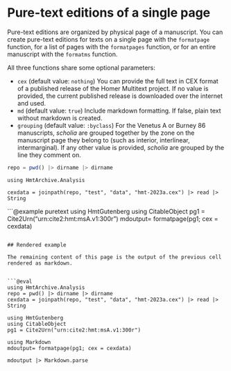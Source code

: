 # Pure-text editions of  a single page

Pure-text editions are organized by physical page of a manuscript. You can create pure-text editions for texts on a single page with the `formatpage` function, for a list of pages with the `formatpages` function, or for an entire manuscript with the `formatms` function. 

All three functions share some optional parameters:

- `cex` (default value: `nothing`) You can provide the full text in CEX format of a published release of the Homer Multitext project. If no value is provided, the current published release is downloaded over the internet and used.
- `md` (default value: `true`) Include markdown formatting.  If false, plain text without markdown is created.
- `grouping` (default value: `:byclass`) For the Venetus A or Burney 86 manuscripts, *scholia* are grouped together by the zone on the manuscript page they belong to (such as interior, interlinear, intermarginal). If any other value is provided, *scholia* are grouped by the line they comment on.

```julia
repo = pwd() |> dirname |> dirname

```


```
using HmtArchive.Analysis

cexdata = joinpath(repo, "test", "data", "hmt-2023a.cex") |> read |> String

```


```@example puretext
using HmtGutenberg
using CitableObject
pg1 = Cite2Urn("urn:cite2:hmt:msA.v1:300r")
mdoutput= formatpage(pg1; cex = cexdata)


```

## Rendered example

The remaining content of this page is the output of the previous cell rendered as markdown.

 
```@eval
using HmtArchive.Analysis
repo = pwd() |> dirname |> dirname
cexdata = joinpath(repo, "test", "data", "hmt-2023a.cex") |> read |> String

using HmtGutenberg
using CitableObject
pg1 = Cite2Urn("urn:cite2:hmt:msA.v1:300r")

using Markdown
mdoutput= formatpage(pg1; cex = cexdata)

mdoutput |> Markdown.parse
```